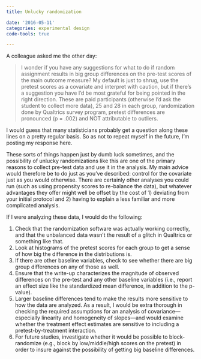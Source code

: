 ```yaml
---
title: Unlucky randomization

date: '2016-05-11'
categories: experimental design
code-tools: true

---
```


A colleague asked me the other day:

> I wonder if you have any suggestions for what to do if random assignment results in big group differences on the pre-test scores of the main outcome measure? My default is just to shrug, use the pretest scores as a covariate and interpret with caution, but if there's a suggestion you have I'd be most grateful for being pointed in the right direction. These are paid participants (otherwise I'd ask the student to collect more data), 25 and 28 in each group, randomization done by Qualtrics survey program, pretest differences are pronounced (p = .002) and NOT attributable to outliers.

I would guess that many statisticians probably get a question along these lines on a pretty regular basis. So as not to repeat myself in the future, I'm posting my response here. 

These sorts of things happen just by dumb luck sometimes, and the possibility of unlucky randomizations like this are one of the primary reasons to collect pre-test data and use it in the analysis. My main advice would therefore be to do just as you’ve described: control for the covariate just as you would otherwise. There are certainly other analyses you could run (such as using propensity scores to re-balance the data), but whatever advantages they offer might well be offset by the cost of 1) deviating from your initial protocol and 2) having to explain a less familiar and more complicated analysis. 

If I were analyzing these data, I would do the following:

1. Check that the randomization software was actually working correctly, and that the unbalanced data wasn’t the result of a glitch in Qualtrics or something like that.
2. Look at histograms of the pretest scores for each group to get a sense of how big the difference in the distributions is.
3. If there are other baseline variables, check to see whether there are big group differences on any of those as well. 
4. Ensure that the write-up characterizes the magnitude of observed differences on the pre-test and any other baseline variables (i.e., report an effect size like the standardized mean difference, in addition to the p-value).
5. Larger baseline differences tend to make the results more sensitive to how the data are analyzed. As a result, I would be extra thorough in checking the required assumptions for an analysis of covariance---especially linearity and homogeneity of slopes---and would examine whether the treatment effect estimates are sensitive to including a pretest-by-treatment interaction. 
6. For future studies, investigate whether it would be possible to block-randomize (e.g., block by low/middle/high scores on the pretest) in order to insure against the possibility of getting big baseline differences.

